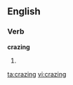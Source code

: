 
==English==

===Verb===
'''crazing'''

# {{present participle of|[[craze]]}}

[[ta:crazing]]
[[vi:crazing]]